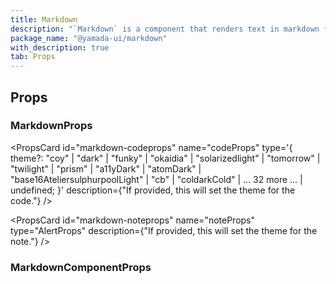 ```yaml
---
title: Markdown
description: "`Markdown` is a component that renders text in markdown format."
package_name: "@yamada-ui/markdown"
with_description: true
tab: Props
---
```


## Props

### MarkdownProps

<PropsCard
  id="markdown-codeprops"
  name="codeProps"
  type='{ theme?: "coy" | "dark" | "funky" | "okaidia" | "solarizedlight" | "tomorrow" | "twilight" | "prism" | "a11yDark" | "atomDark" | "base16AteliersulphurpoolLight" | "cb" | "coldarkCold" | ... 32 more ... | undefined; }'
  description={"If provided, this will set the theme for the code."}
/>

<PropsCard
  id="markdown-noteprops"
  name="noteProps"
  type="AlertProps"
  description={"If provided, this will set the theme for the note."}
/>

### MarkdownComponentProps
